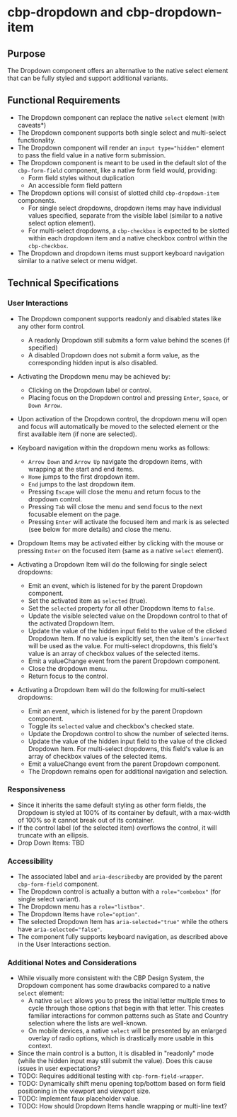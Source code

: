 
<Meta title="Components/Dropdown/Specifications" />

# cbp-dropdown and cbp-dropdown-item

## Purpose

The Dropdown component offers an alternative to the native select element that can be fully styled and support additional variants.

## Functional Requirements

* The Dropdown component can replace the native `select` element (with caveats*)
* The Dropdown component supports both single select and multi-select functionality.
* The Dropdown component will render an `input type="hidden"` element to pass the field value in a native form submission.
* The Dropdown component is meant to be used in the default slot of the `cbp-form-field` component, like a native form field would, providing:
  * Form field styles without duplication
  * An accessible form field pattern
* The Dropdown options will consist of slotted child `cbp-dropdown-item` components.
  * For single select dropdowns, dropdown items may have individual values specified, separate from the visible label (similar to a native select option element).
  * For multi-select dropdowns, a `cbp-checkbox` is expected to be slotted within each dropdown item and a native checkbox control within the `cbp-checkbox`.
* The Dropdown and dropdown items must support keyboard navigation similar to a native select or menu widget.

## Technical Specifications

### User Interactions

* The Dropdown component supports readonly and disabled states like any other form control.
  * A readonly Dropdown still submits a form value behind the scenes (if specified)
  * A disabled Dropdown does not submit a form value, as the corresponding hidden input is also disabled.
* Activating the Dropdown menu may be achieved by:
  * Clicking on the Dropdown label or control.
  * Placing focus on the Dropdown control and pressing `Enter`, `Space`, or `Down Arrow`.
* Upon activation of the Dropdown control, the dropdown menu will open and focus will automatically be moved to the selected element or the first available item (if none are selected).
* Keyboard navigation within the dropdown menu works as follows:
  * `Arrow Down` and `Arrow Up` navigate the dropdown items, with wrapping at the start and end items.
  * `Home` jumps to the first dropdown item.
  * `End` jumps to the last dropdown item.
  * Pressing `Escape` will close the menu and return focus to the dropdown control.
  * Pressing `Tab` will close the menu and send focus to the next focusable element on the page.
  * Pressing `Enter` will activate the focused item and mark is as selected (see below for more details) and close the menu.

* Dropdown Items may be activated either by clicking with the mouse or pressing `Enter` on the focused item (same as a native `select` element).
* Activating a Dropdown Item will do the following for single select dropdowns:
  * Emit an event, which is listened for by the parent Dropdown component.
  * Set the activated item as `selected` (true).
  * Set the `selected` property for all other Dropdown Items to `false`.
  * Update the visible selected value on the Dropdown control to that of the activated Dropdown Item.
  * Update the value of the hidden input field to the value of the clicked Dropdown Item. If no value is explicitly set, then the item's `innerText` will be used as the value. For multi-select dropdowns, this field's value is an array of checkbox values of the selected items.
  * Emit a valueChange event from the parent Dropdown component.
  * Close the dropdown menu.
  * Return focus to the control.

* Activating a Dropdown Item will do the following for multi-select dropdowns:
  * Emit an event, which is listened for by the parent Dropdown component.
  * Toggle its `selected` value and checkbox's checked state.
  * Update the Dropdown control to show the number of selected items.
  * Update the value of the hidden input field to the value of the clicked Dropdown Item. For multi-select dropdowns, this field's value is an array of checkbox values of the selected items.
  * Emit a valueChange event from the parent Dropdown component.
  * The Dropdown remains open for additional navigation and selection.

### Responsiveness

* Since it inherits the same default styling as other form fields, the Dropdown is styled at 100% of its container by default, with a max-width of 100% so it cannot break out of its container.
* If the control label (of the selected item) overflows the control, it will truncate with an ellipsis.
* Drop Down Items: TBD

### Accessibility

* The associated label and `aria-describedby` are provided by the parent `cbp-form-field` component.
* The Dropdown control is actually a button with a `role="combobox"` (for single select variant).
* The Dropdown menu has a `role="listbox"`.
* The Dropdown Items have `role="option"`.
* The selected Dropdown Item has `aria-selected="true"` while the others have `aria-selected="false"`.
* The component fully supports keyboard navigation, as described above in the User Interactions section.

### Additional Notes and Considerations

* While visually more consistent with the CBP Design System, the Dropdown component has some drawbacks compared to a native `select` element:
  * A native `select` allows you to press the initial letter multiple times to cycle through those options that begin with that letter. This creates familiar interactions for common patterns such as State and Country selection where the lists are well-known.
  * On mobile devices, a native `select` will be presented by an enlarged overlay of radio options, which is drastically more usable in this context.
* Since the main control is a button, it is disabled in "readonly" mode (while the hidden input may still submit the value). Does this cause issues in user expectations?
* TODO: Requires additional testing with `cbp-form-field-wrapper`.
* TODO: Dynamically shift menu opening top/bottom based on form field positioning in the viewport and viewport size.
* TODO: Implement faux placeholder value.
* TODO: How should Dropdown Items handle wrapping or multi-line text?

